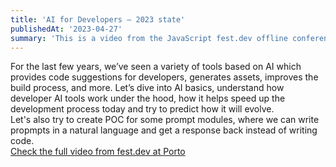 ```yaml
---
title: 'AI for Developers – 2023 state'
publishedAt: '2023-04-27'
summary: 'This is a video from the JavaScript fest.dev offline conference, which was held on April 22, 2023.'
---
```


For the last few years, we’ve seen a variety of tools based on AI which provides code suggestions for developers, generates assets, improves the build process, and more. Let’s dive into AI basics, understand how developer AI tools work under the hood, how it helps speed up the development process today and try to predict how it will evolve.
<br />
Let's also try to create POC for some prompt modules, where we can write propmpts in a natural language and get a response back instead of writing code.
<br />
<a className="underline" href="https://www.youtube.com/watch?v=9h6z2d8Y6zA">Check the full video from fest.dev at Porto</a>